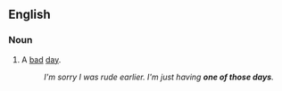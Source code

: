 ==English==

===Noun===
{{head|en|noun|head=[[one]] [[of]] [[those]] [[days]]}}

# {{lb|en|idiomatic}} A [[bad]] [[day]].
#: ''I'm sorry I was rude earlier. I'm just having '''one of those days'''.''
